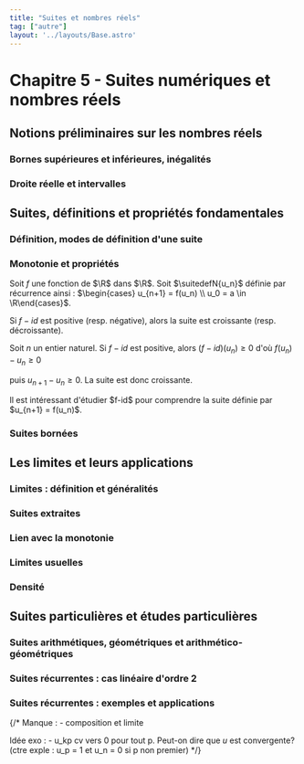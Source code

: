 ```yaml
---
title: "Suites et nombres réels"
tag: ["autre"]
layout: '../layouts/Base.astro'
---
```








# Chapitre 5 - Suites numériques et nombres réels

<Tableofcontents></Tableofcontents>


## Notions préliminaires sur les nombres réels

### Bornes supérieures et inférieures, inégalités
<BorneSupInf />

### Droite réelle et intervalles 
<DroiteReelle />

<PartieEntiere />

<Densite />



## Suites, définitions et propriétés fondamentales

### Définition, modes de définition d'une suite
<Suite />

### Monotonie et propriétés
<Monotonie />

<Item type='proposition' titre='monotonie et suite récurrente'>

Soit $f$ une fonction de $\R$ dans $\R$. Soit $\suitedefN{u_n}$ définie par récurrence ainsi : $\begin{cases} u_{n+1} = f(u_n) \\ u_0 = a \in \R\end{cases}$. 

Si $f-id$ est positive (resp. négative), alors  la suite est croissante (resp. décroissante).
</Item>

<Hideable type='démonstration' titre=''>

Soit $n$ un entier naturel. Si $f-id$ est positive, alors $(f-id)(u_n) \geqslant 0$ d'où $f(u_n) - u_n \geqslant 0$ 

puis $u_{n+1} - u_n \geqslant 0$. La suite est donc croissante. 
</Hideable>

<Remarque titre=''>
Il est intéressant d'étudier $f-id$ pour comprendre la suite définie par $u_{n+1} = f(u_n)$.
</Remarque>


### Suites bornées
<SuiteBornee />




## Les limites et leurs applications

### Limites : définition et généralités
<LimiteUnicite />

<Operations />

<Comparaisons />

### Suites extraites
<SuiteExtraite />

### Lien avec la monotonie
<LimiteMonotone />

### Limites usuelles
<LimitesUsuelles />

 
### Densité
<DensiteParLesSuites />



## Suites particulières et études particulières

### Suites arithmétiques, géométriques et arithmético-géométriques
<ArithmetiqueEtGeometrique />

### Suites récurrentes : cas linéaire d'ordre 2 
<RecurrenteLineaire />

### Suites récurrentes : exemples et applications
<RecurrentesMethodes />

{/*
Manque :
    - composition et limite

Idée exo :
    - u_kp cv vers 0 pour tout p. Peut-on dire que $u$ est convergente? (ctre exple : u_p = 1 et u_n = 0 si p non premier)
*/}
